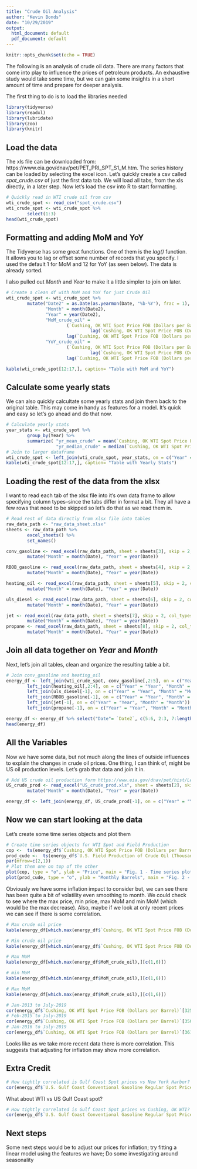 ```yaml
---
title: "Crude Oil Analysis"
author: "Kevin Bonds"
date: "10/29/2019"
output:
  html_document: default
  pdf_document: default
---
```


```r
knitr::opts_chunk$set(echo = TRUE)
```

The following is an analysis of crude oil data. There are many factors that come into play to influence the prices of petroleum products. An exhaustive study would take some time, but we can gain some insights in a short amount of time and prepare for deeper analysis. 

The first thing to do is to load the libraries needed

```r
library(tidyverse)
library(readxl)
library(lubridate)
library(zoo)
library(knitr)
```

## Load the data

The xls file can be downloaded from: https://www.eia.gov/dnav/pet/PET_PRI_SPT_S1_M.htm. The series history can be loaded by selecting the excel icon. Let's quickly create a csv called _spot_crude.csv_ of just the first data tab. We will load all tabs, from the xls directly, in a later step. Now let's load the csv into R to start formatting. 

```r
# Quickly read in WTI crude oil from csv
wti_crude_spot <- read_csv("spot_crude.csv")
wti_crude_spot <- wti_crude_spot %>% 
        select(1:3) 
head(wti_crude_spot)
```

## Formatting and adding MoM and YoY

The Tidyverse has some great functions. One of them is the _lag()_ function. It allows you to lag or offset some number of records that you specify. I used the default 1 for MoM and 12 for YoY (as seen below). The data is already sorted. 

I also pulled out _Month_ and _Year_ to make it a little simpler to join on later. 

```r
# Create a clean df with MoM and YoY for just Crude Oil
wti_crude_spot <- wti_crude_spot %>% 
        mutate("Date2" = as.Date(as.yearmon(Date, "%b-%Y"), frac = 1),
               "Month" = month(Date2),
               "Year" = year(Date2),
               "MoM_crude_oil" = 
                       (`Cushing, OK WTI Spot Price FOB (Dollars per Barrel)` - 
                                lag(`Cushing, OK WTI Spot Price FOB (Dollars per Barrel)`))/ 
                       lag(`Cushing, OK WTI Spot Price FOB (Dollars per Barrel)`),
               "YoY_crude_oil" = 
                       (`Cushing, OK WTI Spot Price FOB (Dollars per Barrel)` - 
                                lag(`Cushing, OK WTI Spot Price FOB (Dollars per Barrel)`, 12))/ 
                       lag(`Cushing, OK WTI Spot Price FOB (Dollars per Barrel)`, 12))

kable(wti_crude_spot[12:17,], caption= "Table with MoM and YoY")
```

## Calculate some yearly stats

We can also quickly calcultate some yearly stats and join them back to the original table. This may come in handy as features for a model. It's quick and easy so let's go ahead and do that now.

```r
# Calculate yearly stats
year_stats <- wti_crude_spot %>% 
        group_by(Year) %>% 
        summarize( "yr_mean_crude" = mean(`Cushing, OK WTI Spot Price FOB (Dollars per Barrel)`),
                   "yr_median_crude" = median(`Cushing, OK WTI Spot Price FOB (Dollars per Barrel)`))
# Join to larger dataframe
wti_crude_spot <- left_join(wti_crude_spot, year_stats, on = c("Year" = "Year"))
kable(wti_crude_spot[12:17,], caption= "Table with Yearly Stats")
```

## Loading the rest of the data from the xlsx

I want to read each tab of the xlsx file into it's own data frame to allow specifying column types--since the tabs differ in format a bit. They all have a few rows that need to be skipped so let's do that as we read them in.

```r
# Read rest of data directly from xlsx file into tables
raw_data_path <- "raw_data_sheet.xlsx"
sheets <- raw_data_path %>%
        excel_sheets() %>% 
        set_names()

conv_gasoline <- read_excel(raw_data_path, sheet = sheets[3], skip = 2, col_types = c("date", "numeric", "numeric")) %>% 
        mutate("Month" = month(Date), "Year" = year(Date))

RBOB_gasoline <- read_excel(raw_data_path, sheet = sheets[4], skip = 2, col_types = c("date", "numeric")) %>% 
        mutate("Month" = month(Date), "Year" = year(Date))

heating_oil <- read_excel(raw_data_path, sheet = sheets[5], skip = 2, col_types = c("date", "numeric")) %>% 
        mutate("Month" = month(Date), "Year" = year(Date))

uls_diesel <- read_excel(raw_data_path, sheet = sheets[6], skip = 2, col_types = c("date", "numeric", "numeric", "numeric")) %>% 
        mutate("Month" = month(Date), "Year" = year(Date))

jet <- read_excel(raw_data_path, sheet = sheets[7], skip = 2, col_types = c("date", "numeric")) %>% 
        mutate("Month" = month(Date), "Year" = year(Date))
propane <- read_excel(raw_data_path, sheet = sheets[8], skip = 2, col_types = c("date", "numeric")) %>% 
        mutate("Month" = month(Date), "Year" = year(Date))

```

## Join all data together on _Year_ and _Month_

Next, let's join all tables, clean and organize the resulting table a bit.

```r
# Join conv_gasoline and heating_oil
energy_df <- left_join(wti_crude_spot, conv_gasoline[,2:5], on = c("Year" = "Year", "Month" = "Month")) %>% 
        left_join(heating_oil[,2:4], on = c("Year" = "Year", "Month" = "Month")) %>%
        left_join(uls_diesel[-1], on = c("Year" = "Year", "Month" = "Month")) %>% 
        left_join(RBOB_gasoline[-1], on = c("Year" = "Year", "Month" = "Month")) %>% 
        left_join(jet[-1], on = c("Year" = "Year", "Month" = "Month")) %>% 
        left_join(propane[-1], on = c("Year" = "Year", "Month" = "Month"))

energy_df <- energy_df %>% select("Date"= `Date2`, c(5:6, 2:3, 7:length(energy_df)))
head(energy_df)
```
## All the Variables
Now we have some data, but not much along the lines of outside influences to explain the changes in crude oil prices. One thing, I can think of, might be US oil production levels. Let's grab that data and join it in.

```r
# Add US crude oil production form https://www.eia.gov/dnav/pet/hist/LeafHandler.ashx?n=PET&s=MCRFPUS1&f=M
US_crude_prod <- read_excel("US_crude_prod.xls", sheet = sheets[2], skip = 2, col_types = c("date", "numeric")) %>% 
        mutate("Month" = month(Date), "Year" = year(Date))

energy_df <- left_join(energy_df, US_crude_prod[-1], on = c("Year" = "Year", "Month" = "Month"))
```
## Now we can start looking at the data

Let's create some time series objects and plot them

```r
# Create time series objects for WTI Spot and Field Production
cop <-  ts(energy_df$`Cushing, OK WTI Spot Price FOB (Dollars per Barrel)`, start= c(1986,1), end = c(2019,8), frequency = 12)
prod_cude <-  ts(energy_df$`U.S. Field Production of Crude Oil (Thousand Barrels)`, start= c(1986,1), end = c(2019,8), frequency = 12)
par(mfrow=c(2,1))
# Plot them one on top of the other
plot(cop, type = "o", ylab = "Price", main = "Fig. 1 - Time series plot for Crude oil price")
plot(prod_cude, type = "o", ylab = "Monthly Barrels", main = "Fig. 2 - Time series plot for US Crude Oil Production")

```

Obviously we have some inflation impact to consider but, we can see there has been quite a bit of volatility even smoothing to month. We could check to see where the max price, min price, max MoM and min MoM (which would be the max decrease). Also, maybe if we look at only recent prices we can see if there is some correlation.

```r
# Max crude oil price
kable(energy_df[which.max(energy_df$`Cushing, OK WTI Spot Price FOB (Dollars per Barrel)`),][c(1,4)])

# Min crude oil price
kable(energy_df[which.min(energy_df$`Cushing, OK WTI Spot Price FOB (Dollars per Barrel)`),][c(1,4)])

# Max MoM
kable(energy_df[which.max(energy_df$MoM_crude_oil),][c(1,6)])

# min MoM
kable(energy_df[which.min(energy_df$MoM_crude_oil),][c(1,6)])
```

```r
# Max MoM
kable(energy_df[which.max(energy_df$MoM_crude_oil),][c(1,6)])
```


```r
# Jan-2013 to July-2019
cor(energy_df$`Cushing, OK WTI Spot Price FOB (Dollars per Barrel)`[325:403], energy_df$`U.S. Field Production of Crude Oil (Thousand Barrels)`[325:403])
# Feb-2015 to July-2019
cor(energy_df$`Cushing, OK WTI Spot Price FOB (Dollars per Barrel)`[350:403], energy_df$`U.S. Field Production of Crude Oil (Thousand Barrels)`[350:403])
# Jan-2016 to July-2019
cor(energy_df$`Cushing, OK WTI Spot Price FOB (Dollars per Barrel)`[361:403], energy_df$`U.S. Field Production of Crude Oil (Thousand Barrels)`[361:403])

```

Looks like as we take more recent data there is more correlation. This suggests that adjusting for inflation may show more correlation. 

## Extra Credit

```r
# How tightly correlated is Gulf Coast Spot prices vs New York Harbor?
cor(energy_df$`U.S. Gulf Coast Conventional Gasoline Regular Spot Price FOB (Dollars per Gallon)`[6:405], energy_df$`New York Harbor Conventional Gasoline Regular Spot Price FOB (Dollars per Gallon)`[6:405])
```

What about WTI vs US Gulf Coast spot?


```r
# How tightly correlated is Gulf Coast Spot prices vs Cushing, OK WTI?
cor(energy_df$`U.S. Gulf Coast Conventional Gasoline Regular Spot Price FOB (Dollars per Gallon)`[6:405], energy_df$`Cushing, OK WTI Spot Price FOB (Dollars per Barrel)`[6:405])
```

## Next steps

Some next steps would be to adjust our prices for inflation; try fitting a linear model using the features we have; Do some investigating around seasonality